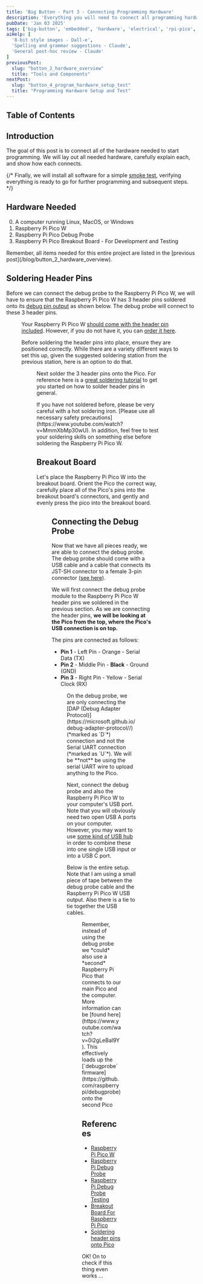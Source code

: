 ```yaml
---
title: 'Big Button - Part 3 - Connecting Programming Hardware'
description: 'Everything you will need to connect all programming hardware for development'
pubDate: 'Jan 03 2025'
tags: ['big-button', 'embedded', 'hardware', 'electrical', 'rpi-pico', 'debug-probe']
aiHelp: [
  '8-bit style images - Dall-e',
  'Spelling and grammar suggestions - Claude',
  'General post-hoc review - Claude'
]
previousPost:
  slug: "button_2_hardware_overview"
  title: "Tools and Components"
nextPost: 
  slug: "button_4_program_hardware_setup_test"
  title: "Programming Hardware Setup and Test"
---
```


## Table of Contents

## Introduction

The goal of this post is to connect all of the hardware needed to start programming.
We will lay out all needed hardware, carefully explain each, and show how each
connects. 

{/*
Finally, we will install all software for a simple [smoke test](https://en.wikipedia.org/wiki/Smoke_testing_(software)),
verifying everything is ready to go for further programming and subsequent steps.
*/}

## Hardware Needed

0. A computer running Linux, MacOS, or Windows
1. Raspberry Pi Pico W
2. Raspberry Pi Pico Debug Probe
3. Raspberry Pi Pico Breakout Board - For Development and Testing

<Aside variant="note">
  Remember, all items needed for this entire project are listed in the [previous post](/blog/button_2_hardware_overview).
</Aside>

## Soldering Header Pins

Before we can connect the debug probe to the Raspberry Pi Pico W, we will have to ensure
that the Raspberry Pi Pico W has 3 header pins soldered onto its [debug pin output](https://datasheets.raspberrypi.com/debug/debug-connector-specification.pdf)
as shown below. The debug probe will connect to these 3 header pins.

<Figure
  src={headerPin}
  caption="A Raspberry Pi Pico W with its 3 header pins connected to the debug probe"
/>

Your Raspberry Pi Pico W [should come with the header pin included](https://a.co/d/cjhMqbk).
However, if you do not have it, you can [order it here](https://a.co/d/5kvA77a).

Before soldering the header pins into place, ensure they are positioned correctly.
While there are a variety different ways to set this up, given the suggested
soldering station from the previous station, here is an option to do that.

<Figure
  src={headerSolderSetup}
  caption="A Raspberry Pi Pico W and 3 header pin held by soldering station helping hands"
/>


Next solder the 3 header pins onto the Pico. For reference here is a [great soldering tutorial](https://magpi.raspberrypi.com/articles/how-to-solder-gpio-pin-headers-to-raspberry-pi-pico)
to get you started on how to solder header pins in general.

<Aside variant="warning">
  If you have not soldered before, please be very careful with a hot soldering iron.
  [Please use all necessary safety precautions](https://www.youtube.com/watch?v=MmmXbMp30wU). In addition, feel free to test your
  soldering skills on something else before soldering the Raspberry Pi Pico W.
</Aside>


## Breakout Board

Let's place the Raspberry Pi Pico W into the breakout board. Orient the Pico the correct way,
carefully place all of the Pico's pins into the breakout board's connectors, and gently
and evenly press the pico into the breakout board.

<Figure
  src={breakoutBoardPico}
  caption="A Raspberry Pi Pico W placed onto a breakout board for development"
/>


## Connecting the Debug Probe

Now that we have all pieces ready, we are able to connect the debug probe. The
debug probe should come with a USB cable and a cable that connects its
JST-SH connector to a female 3-pin connector ([see here](https://www.raspberrypi.com/documentation/microcontrollers/debug-probe.html#the-debug-probe)).

We will first connect the debug probe module to the Raspberry Pi Pico W header pins we soldered
in the previous section. As we are connecting the header pins,
**we will be looking at the Pico from the top, where the Pico's USB connection is on top.**

The pins are connected as follows:

- **Pin 1** - Left Pin - <span class="text-orange-600 font-bold">Orange</span> - Serial Data (TX)
- **Pin 2** - Middle Pin - **Black** - Ground (GND)
- **Pin 3** - Right Pin - <span class="text-yellow-500 font-bold">Yellow</span> - Serial Clock (RX)

<Figure
  src={connect1}
  caption="A Raspberry Pi debug probe connected to a Pico W and your computer"
/>

<Aside variant="note">
  On the debug probe, we are only connecting the [DAP (Debug Adapter Protocol)](https://microsoft.github.io/debug-adapter-protocol//)
  (*marked as `D`*) connection and not the Serial UART connection (*marked as `U`*).
  We will be **not** be using the serial UART wire to upload anything to the Pico.
</Aside>

Next, connect the debug probe and also the Raspberry Pi Pico W to your computer's USB port.
Note that you will obviously need two open USB A ports on your computer. However, you
may want to use [some kind of USB hub](https://a.co/d/8otCfPq) in order to combine these into
one single USB input or into a USB C port.

Below is the entire setup. Note that I am using a small piece of tape between the debug probe
cable and the Raspberry Pi Pico W USB output. Also there is a tie to tie together the
USB cables.

<Figure
  src={connect2}
  caption="The entire setup with some cable management ready to be plugged in!"
/>

<Aside variant="note">
  Remember, instead of using the debug probe we *could* also use a *second* Raspberry Pi Pico
  that connects to our main Pico and the computer. More information can be [found here](https://www.youtube.com/watch?v=0i2gLeBal9Y).
  This effectively loads up the [`debugprobe` firmware](https://github.com/raspberrypi/debugprobe)
  onto the second Pico
</Aside>

## References

- [Raspberry Pi Pico W](https://www.raspberrypi.com/products/raspberry-pi-pico/)
- [Raspberry Pi Debug Probe](https://www.raspberrypi.com/documentation/microcontrollers/debug-probe.html)
- [Raspberry Pi Debug Probe Testing](https://www.jeffgeerling.com/blog/2023/testing-raspberry-pis-new-debug-probe)
- [Breakout Board For Raspberry Pi Pico](https://store.freenove.com/products/fnk0081)
- [Soldering header pins onto Pico](https://magpi.raspberrypi.com/articles/how-to-solder-gpio-pin-headers-to-raspberry-pi-pico)

<span class="text-accentColor font-bold">
  OK! On to check if this thing even works ...
</span>
